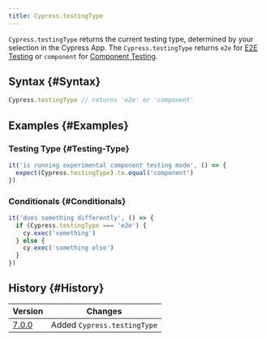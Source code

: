 ```yaml
---
title: Cypress.testingType
---
```


`Cypress.testingType` returns the current testing type, determined by your
selection in the Cypress App. The `Cypress.testingType` returns `e2e` for
[E2E Testing](/guides/core-concepts/testing-types#What-is-E2E-Testing) or
`component` for
[Component Testing](/guides/core-concepts/testing-types#What-is-Component-Testing).

## Syntax {#Syntax}

```javascript
Cypress.testingType // returns 'e2e' or 'component'
```

## Examples {#Examples}

### Testing Type {#Testing-Type}

```javascript
it('is running experimental component testing mode', () => {
  expect(Cypress.testingType).to.equal('component')
})
```

### Conditionals {#Conditionals}

```javascript
it('does something differently', () => {
  if (Cypress.testingType === 'e2e') {
    cy.exec('something')
  } else {
    cy.exec('something else')
  }
})
```

## History {#History}

| Version                               | Changes                     |
| ------------------------------------- | --------------------------- |
| [7.0.0](/guides/references/changelog) | Added `Cypress.testingType` |
